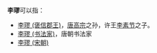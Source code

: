 '''李璆'''可以指：
* [[李璆_(褒信郡王)|李璆 (褒信郡王)]]，[[唐高宗|唐高宗]]之孙，许王[[李素节|李素节]]之子。
* [[李璆_(书法家)|李璆 (书法家)]]，唐朝书法家
* [[李璆_(宋朝)|李璆 (宋朝)]]

{{disambig|J杰|Cat=二字李姓人名消歧义}}
